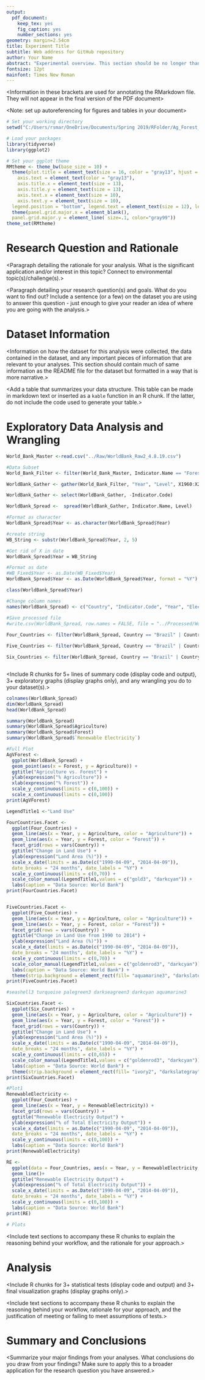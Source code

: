 ```yaml
---
output: 
  pdf_document:
    keep_tex: yes
    fig_caption: yes
    number_sections: yes
geometry: margin=2.54cm
title: Experiment Title
subtitle: Web address for GitHub repository
author: Your Name
abstract: "Experimental overview. This section should be no longer than 250 words."
fontsize: 12pt
mainfont: Times New Roman
---
```


<Information in these brackets are used for annotating the RMarkdown file. They will not appear in the final version of the PDF document>

\newpage
\tableofcontents 
\newpage
\listoftables 
\newpage
\listoffigures 
\newpage

<Setup the global options for the R chunks in your document>

<Note: set up autoreferencing for figures and tables in your document>

```r
# Set your working directory
setwd("C:/Users/rsmar/OneDrive/Documents/Spring 2019/RFolder/Ag_Forest_Data_Final-")

# Load your packages
library(tidyverse)
library(ggplot2)

# Set your ggplot theme
RMtheme <- theme_bw(base_size = 10) +
  theme(plot.title = element_text(size = 16, color = "gray13", hjust = .5),
    axis.text = element_text(color = "gray13"),
    axis.title.x = element_text(size = 13),
    axis.title.y = element_text(size = 13),
    axis.text.x = element_text(size = 10),
    axis.text.y = element_text(size = 10),
  legend.position = "bottom", legend.text = element_text(size = 12), legend.title = element_text(size = 13)) +
  theme(panel.grid.major.x = element_blank(),
  panel.grid.major.y = element_line( size=.1, color="gray99")) 
theme_set(RMtheme)

```


# Research Question and Rationale

<Paragraph detailing the rationale for your analysis. What is the significant application and/or interest in this topic? Connect to environmental topic(s)/challenge(s).>

<Paragraph detailing your research question(s) and goals. What do you want to find out? Include a sentence (or a few) on the dataset you are using to answer this question - just enough to give your reader an idea of where you are going with the analysis.>

\newpage

# Dataset Information

<Information on how the dataset for this analysis were collected, the data contained in the dataset, and any important pieces of information that are relevant to your analyses. This section should contain much of same information as the README file for the dataset but formatted in a way that is more narrative.>

<Add a table that summarizes your data structure. This table can be made in markdown text or inserted as a `kable` function in an R chunk. If the latter, do not include the code used to generate your table.>

\newpage

# Exploratory Data Analysis and Wrangling

```r
World_Bank_Master <-read.csv("../Raw/WorldBank_Raw2_4.8.19.csv")

#Data Subset
World_Bank_Filter <- filter(World_Bank_Master, Indicator.Name == "Forest area (% of land area)" | Indicator.Name == "Agricultural land (% of land area)" | Indicator.Name == "Arable land (% of land area)" | Indicator.Name == "Access to electricity (% of population)" | Indicator.Name == "Renewable electricity output (% of total electricity output)" | Indicator.Name == "CO2 emissions (kt)" | Indicator.Name == "Agricultural nitrous oxide emissions (thousand metric tons of CO2 equivalent)" | Indicator.Name == "Agricultural methane emissions (thousand metric tons of CO2 equivalent)" | Indicator.Name == "Aquaculture production (metric tons)")

WorldBank_Gather <- gather(World_Bank_Filter, "Year", "Level", X1960:X2018)

WorldBank_Gather <- select(WorldBank_Gather, -Indicator.Code)

WorldBank_Spread <-  spread(WorldBank_Gather, Indicator.Name, Level)

#Format as character 
WorldBank_Spread$Year <- as.character(WorldBank_Spread$Year)

#create string
WB_String <- substr(WorldBank_Spread$Year, 2, 5)

#Get rid of X in date
WorldBank_Spread$Year = WB_String

#Format as date
#WB_Fixed$Year <- as.Date(WB_Fixed$Year)
WorldBank_Spread$Year <- as.Date(WorldBank_Spread$Year, format = "%Y") #can I get it to show only the year? 

class(WorldBank_Spread$Year)

#Change column names 
names(WorldBank_Spread) <- c("Country", "Indicator.Code", "Year", "Electricity Access", "Agriculture", "Ag.Methane", "Ag.NO2", "Aquaculture", "ArableLand", "CO2Emissions", "Forest", "RenewableElectricity")

#Save processed file 
#write.csv(WorldBank_Spread, row.names = FALSE, file = "../Processed/WorldBank_Processed.csv")
   
Four_Countries <- filter(WorldBank_Spread, Country == "Brazil" | Country == "Spain" | Country == "Indonesia" | Country == "Canada")

Five_Countries <- filter(WorldBank_Spread, Country == "Brazil" | Country == "Kenya" | Country == "Spain" | Country == "Indonesia" | Country == "Canada")

Six_Countries <- filter(WorldBank_Spread, Country == "Brazil" | Country == "Kenya" | Country == "Spain" | Country == "Pakistan" | Country == "Indonesia" | Country == "Canada")

```

```r


```

<Include R chunks for 5+ lines of summary code (display code and output), 3+ exploratory graphs (display graphs only), and any wrangling you do to your dataset(s).> 

```r
colnames(WorldBank_Spread)
dim(WorldBank_Spread)
head(WorldBank_Spread)

summary(WorldBank_Spread)
summary(WorldBank_Spread$Agriculture)
summary(WorldBank_Spread$Forest)
summary(WorldBank_Spread$`Renewable Electricity`)
```
```r
#Full Plot
AgVForest <- 
  ggplot(WorldBank_Spread) + 
  geom_point(aes(x = Forest, y = Agriculture)) +
  ggtitle("Agriculture vs. Forest") +
  ylab(expression("% Agriculture")) +
  xlab(expression("% Forest")) +
  scale_y_continuous(limits = c(0,100)) +
  scale_x_continuous(limits = c(0,100)) 
print(AgVForest)

```


```r
LegendTitle1 <-"Land Use"

FourCountries.Facet <- 
  ggplot(Four_Countries) +
  geom_line(aes(x = Year, y = Agriculture, color = "Agriculture")) + 
  geom_line(aes(x = Year, y = Forest, color = "Forest")) + 
  facet_grid(rows = vars(Country)) +
  ggtitle("Change in Land Use") +
  ylab(expression("Land Area (%)")) +
  scale_x_date(limits = as.Date(c("1990-04-09", "2014-04-09")),
  date_breaks = "24 months", date_labels = "%Y") +
  scale_y_continuous(limits = c(0,70)) +
  scale_color_manual(LegendTitle1,values = c("gold3", "darkcyan")) +
  labs(caption = "Data Source: World Bank")
print(FourCountries.Facet)



```
```r
FiveCountries.Facet <- 
  ggplot(Five_Countries) +
  geom_line(aes(x = Year, y = Agriculture, color = "Agriculture")) + 
  geom_line(aes(x = Year, y = Forest, color = "Forest")) + 
  facet_grid(rows = vars(Country)) +
  ggtitle("Change in Land Use from 1990 to 2014") +
  ylab(expression("Land Area (%)")) +
  scale_x_date(limits = as.Date(c("1990-04-09", "2014-04-09")),
  date_breaks = "24 months", date_labels = "%Y") +
  scale_y_continuous(limits = c(0,70)) +
  scale_color_manual(LegendTitle1,values = c("goldenrod3", "darkcyan")) +
  labs(caption = "Data Source: World Bank") +
  theme(strip.background = element_rect(fill= "aquamarine3", "darkslategray")) 
print(FiveCountries.Facet)

#seashell3 turquoise palegreen3 darkseagreen3 darkcyan aquamarine3
```
```r
SixCountries.Facet <- 
  ggplot(Six_Countries) +
  geom_line(aes(x = Year, y = Agriculture, color = "Agriculture")) + 
  geom_line(aes(x = Year, y = Forest, color = "Forest")) + 
  facet_grid(rows = vars(Country)) +
  ggtitle("Change in Land Use") +
  ylab(expression("Land Area (%)")) +
  scale_x_date(limits = as.Date(c("1990-04-09", "2014-04-09")),
  date_breaks = "24 months", date_labels = "%Y") +
  scale_y_continuous(limits = c(0,65)) +
  scale_color_manual(LegendTitle1,values = c("goldenrod3", "darkcyan")) +
  labs(caption = "Data Source: World Bank") +
  theme(strip.background = element_rect(fill= "ivory2", "darkslategray"))
print(SixCountries.Facet)
```


```r
#Plot1
RenewableElectricity <- 
  ggplot(Four_Countries) +
  geom_line(aes(x = Year, y = RenewableElectricity)) + 
  facet_grid(rows = vars(Country)) +
  ggtitle("Renewable Electricity Output") +
  ylab(expression("% of Total Electricity Output")) +
  scale_x_date(limits = as.Date(c("1990-04-09", "2014-04-09")),
  date_breaks = "24 months", date_labels = "%Y") +
  scale_y_continuous(limits = c(0,100)) +
  labs(caption = "Data Source: World Bank")
print(RenewableElectricity)

RE <- 
  ggplot(data = Four_Countries, aes(x = Year, y = RenewableElectricity, color = Country)) +
  geom_line()+
  ggtitle("Renewable Electricity Output") +
  ylab(expression("% of Total Electricity Output")) +
  scale_x_date(limits = as.Date(c("1990-04-09", "2014-04-09")),
  date_breaks = "24 months", date_labels = "%Y") +
  scale_y_continuous(limits = c(0,100)) +
  labs(caption = "Data Source: World Bank")
print(RE)

```

```r
# Plots

```

<Include text sections to accompany these R chunks to explain the reasoning behind your workflow, and the rationale for your approach.>


\newpage

# Analysis
<Include R chunks for 3+ statistical tests (display code and output) and 3+ final visualization graphs (display graphs only).>

<Include text sections to accompany these R chunks to explain the reasoning behind your workflow, rationale for your approach, and the justification of meeting or failing to meet assumptions of tests.>


\newpage

# Summary and Conclusions
<Summarize your major findings from your analyses. What conclusions do you draw from your findings? Make sure to apply this to a broader application for the research question you have answered.>



